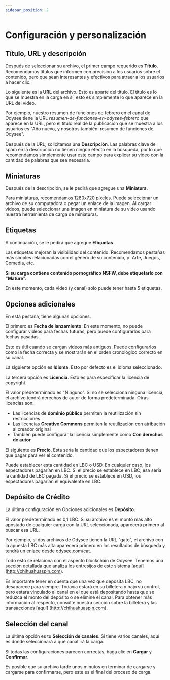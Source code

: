---
sidebar_position: 2
---

# Configuración y personalización

## Título, URL y descripción

Después de seleccionar su archivo, el primer campo requerido es **Título**. Recomendamos títulos que informen con precisión a los usuarios sobre el contenido, pero que sean interesantes y efectivos para atraer a los usuarios a hacer clic.

Lo siguiente es la **URL** del archivo. Esto es aparte del título. El título es lo que se muestra en la carga en sí, esto es simplemente lo que aparece en la URL del video.

Por ejemplo, nuestro resumen de funciones de febrero en el canal de Odysee tiene la URL *resumen-de-funciones-en-odysee-febrero* que aparece en la URL, pero el título real de la publicación que se muestra a los usuarios es "Año nuevo, y nosotros también: resumen de funciones de Odysee".

Después de la URL, solicitamos una **Descripción**. Las palabras clave de spam en la descripción no tienen ningún efecto en la búsqueda, por lo que recomendamos simplemente usar este campo para explicar su video con la cantidad de palabras que sea necesaria.

## Miniaturas

Después de la descripción, se le pedirá que agregue una **Miniatura**.

Para miniaturas, recomendamos 1280x720 píxeles. Puede seleccionar un archivo de su computadora o pegar un enlace de la imagen. Al cargar videos, puede seleccionar una imagen en miniatura de su video usando nuestra herramienta de carga de miniaturas.

## Etiquetas

A continuación, se le pedirá que agregue **Etiquetas**.

Las etiquetas mejoran la visibilidad del contenido. Recomendamos pestañas más simples relacionadas con el género de su contenido, p. Arte, Juegos, Comedia, etc.

**Si su carga contiene contenido pornográfico NSFW, debe etiquetarlo con "Mature".**

En este momento, cada video (y canal) solo puede tener hasta 5 etiquetas.

## Opciones adicionales

En esta pestaña, tiene algunas opciones.

El primero es **Fecha de lanzamiento**. En este momento, no puede configurar videos para fechas futuras, pero puede configurarlos para fechas pasadas.

Esto es útil cuando se cargan videos más antiguos. Puede configurarlos como la fecha correcta y se mostrarán en el orden cronológico correcto en su canal.

La siguiente opción es **Idioma**. Esto por defecto es el idioma seleccionado.

La tercera opción es **Licencia**. Esto es para especificar la licencia de copyright.

El valor predeterminado es "Ninguno". Si no se selecciona ninguna licencia, el archivo tendrá derechos de autor de forma predeterminada. Otras licencias son:

- Las licencias de **dominio público** permiten la reutilización sin restricciones
- Las licencias **Creative Commons** permiten la reutilización con atribución al creador original
- También puede configurar la licencia simplemente como **Con derechos de autor**

El siguiente es **Precio**. Esta sería la cantidad que los espectadores tienen que pagar para ver el contenido.

Puede establecer esta cantidad en LBC o USD. En cualquier caso, los espectadores pagarían en LBC. Si el precio se establece en LBC, esa sería la cantidad de LBC pagada. Si el precio se establece en USD, los espectadores pagarían el equivalente en LBC.

## Depósito de Crédito

La última configuración en Opciones adicionales es **Depósito**.

El valor predeterminado es 0,1 LBC. Si su archivo es el monto más alto apostado de cualquier carga con la URL seleccionada, aparecerá primero al buscar esa URL.

Por ejemplo, si dos archivos de Odysee tienen la URL "gato", el archivo con la apuesta LBC más alta aparecerá primero en los resultados de búsqueda y tendrá un enlace desde odysee.com/cat.

Todo esto se relaciona con el aspecto blockchain de Odysee. Tenemos una sección detallada que analiza los entresijos de este sistema [aquí] (http://chihuahuaspin.com).

Es importante tener en cuenta que una vez que deposita LBC, no desaparece para siempre. Todavía estará en su billetera y bajo su control, pero estará vinculado al canal en el que está depositando hasta que se reduzca el monto del depósito o se elimine el canal. Para obtener más información al respecto, consulte nuestra sección sobre la billetera y las transacciones [aquí] (http://chihuahuaspin.com).

## Selección del canal

La última opción es tu **Selección de canales**. Si tiene varios canales, aquí es donde seleccionará a qué canal irá la carga.

Si todas las configuraciones parecen correctas, haga clic en **Cargar** y **Confirmar**.

Es posible que su archivo tarde unos minutos en terminar de cargarse y cargarse para confirmarse, pero este es el final del proceso de carga.